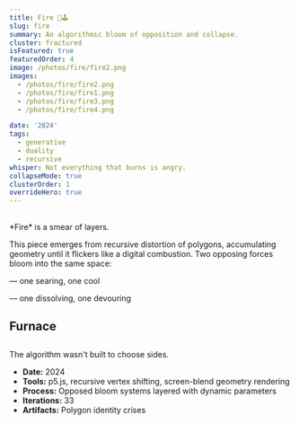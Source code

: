 ```yaml
---
title: Fire 🎨🕹️
slug: fire
summary: An algorithmic bloom of opposition and collapse.
cluster: fractured
isFeatured: true
featuredOrder: 4
image: /photos/fire/fire2.png
images: 
  - /photos/fire/fire2.png
  - /photos/fire/fire1.png
  - /photos/fire/fire3.png
  - /photos/fire/fire4.png

date: '2024'
tags:
  - generative
  - duality
  - recursive
whisper: Not everything that burns is angry.
collapseMode: true
clusterOrder: 1
overrideHero: true
---
```



<HeroCarouselBlock
/>

<SectionNav />

<h2 id="overview"></h2>
<ProjectOverview centered>
*Fire* is a smear of layers.  

This piece emerges from recursive distortion of polygons, accumulating geometry until it flickers like a digital combustion. Two opposing forces bloom into the same space:  

— one searing, one cool

— one dissolving, one devouring

</ProjectOverview>


<h2 id="control-panel"></h2>
<div className="not-prose mt-4">
  <h2 className="text-3xl font-bold text-center mb-2">Furnace</h2>
  <div className="flex flex-col md:flex-row gap-8 justify-center">
    <div className="w-full max-w-[240px]">
      <FirePlayground title="Rust Veil" preset={rustVeilPreset} />
    </div>
    <div className="w-full max-w-[240px]">
      <FirePlayground title="Glacial Strike" preset={glacialStrikePreset} />
    </div>
  </div>
</div>


<h2 id="gallery"></h2>
<MediaSection title="Combustion Studies" centered>
  <div className="grid grid-cols-1 sm:grid-cols-2 lg:grid-cols-2 gap-4">
    <ZoomImage src="/photos/fire/fire1.png" alt="Fire, Part 1" />
    <ZoomImage src="/photos/fire/fire2.png" alt="Fire, Part 2" />
    <ZoomImage src="/photos/fire/fire3.png" alt="Fire, Part 3" />
    <ZoomImage src="/photos/fire/fire4.png" alt="Fire, Part 4" />
  </div>
</MediaSection>

<FieldNote>
The algorithm wasn't built to choose sides.
</FieldNote>

<CollapseMetadata>
  <ul>
    <li><strong>Date:</strong> 2024</li>
    <li><strong>Tools:</strong> p5.js, recursive vertex shifting, screen-blend geometry rendering</li>
    <li><strong>Process:</strong> Opposed bloom systems layered with dynamic parameters</li>
    <li><strong>Iterations:</strong> 33</li>
    <li><strong>Artifacts:</strong> Polygon identity crises</li>
  </ul>
</CollapseMetadata>

<CallToAction email="aaron.demby.jones@gmail.com" />
